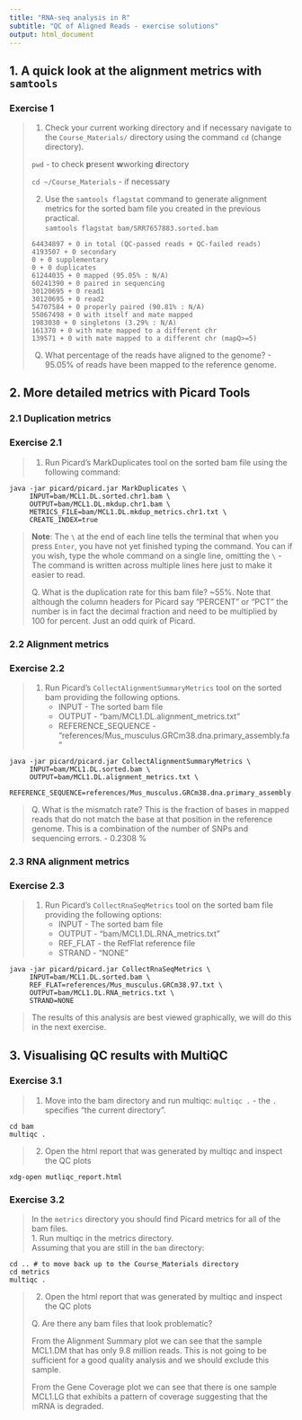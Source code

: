 ```yaml
---
title: "RNA-seq analysis in R"
subtitle: "QC of Aligned Reads - exercise solutions"
output: html_document
---
```


## 1. A quick look at the alignment metrics with `samtools`

### Exercise 1

> 1. Check your current working directory and if necessary navigate to 
>    the `Course_Materials/` directory using the command `cd` (change
>    directory).
>
> `pwd` - to check **p**resent **w**working **d**irectory
> 
> `cd ~/Course_Materials`  - if necessary
>
> 2. Use the `samtools flagstat` command to generate alignment metrics for
>    the sorted bam file you created in the previous practical.  
> ` samtools flagstat bam/SRR7657883.sorted.bam`
> ```
> 64434897 + 0 in total (QC-passed reads + QC-failed reads)
> 4193507 + 0 secondary
> 0 + 0 supplementary
> 0 + 0 duplicates
> 61244035 + 0 mapped (95.05% : N/A)
> 60241390 + 0 paired in sequencing
> 30120695 + 0 read1
> 30120695 + 0 read2
> 54707584 + 0 properly paired (90.81% : N/A)
> 55067498 + 0 with itself and mate mapped
> 1983030 + 0 singletons (3.29% : N/A)
> 161370 + 0 with mate mapped to a different chr
> 139571 + 0 with mate mapped to a different chr (mapQ>=5)
> ```
> Q) What percentage of the reads have aligned to the genome? - 95.05% of reads
> have been mapped to the reference genome.


## 2. More detailed metrics with Picard Tools

### 2.1 Duplication metrics

### Exercise 2.1

> 1. Run Picard's MarkDuplicates tool on the sorted bam file using the
>    following command:
```
java -jar picard/picard.jar MarkDuplicates \
     INPUT=bam/MCL1.DL.sorted.chr1.bam \
     OUTPUT=bam/MCL1.DL.mkdup.chr1.bam \
     METRICS_FILE=bam/MCL1.DL.mkdup_metrics.chr1.txt \
     CREATE_INDEX=true
```
> **Note**: The `\` at the end of each line tells the terminal that when you press 
> `Enter`, you have not yet finished typing the command. You can if you wish, type
> the whole command on a single line, omitting the `\` - The command is written across
> multiple lines here just to make it easier to read.
>
> Q. What is the duplication rate for this bam file? 
> ~55%. 
> Note that although the column headers for Picard say "PERCENT" or "PCT" the 
> number is in fact the decimal fraction and need to be multiplied by 100 for 
> percent. Just an odd quirk of Picard.

### 2.2 Alignment metrics

### Exercise 2.2

> 1. Run Picard's `CollectAlignmentSummaryMetrics` tool on the sorted bam 
>    providing the following options.
>     * INPUT - The sorted bam file
>     * OUTPUT - "bam/MCL1.DL.alignment_metrics.txt"
>     * REFERENCE_SEQUENCE - "references/Mus_musculus.GRCm38.dna.primary_assembly.fa"
```
java -jar picard/picard.jar CollectAlignmentSummaryMetrics \
     INPUT=bam/MCL1.DL.sorted.bam \
     OUTPUT=bam/MCL1.DL.alignment_metrics.txt \
     REFERENCE_SEQUENCE=references/Mus_musculus.GRCm38.dna.primary_assembly.fa
```
>
> Q. What is the mismatch rate? This is the fraction of bases in mapped reads
>    that do not match the base at that position in the reference genome. This
>    is a combination of the number of SNPs and sequencing errors.
> - 0.2308 %

### 2.3 RNA alignment metrics

### Exercise 2.3

> 1. Run Picard's `CollectRnaSeqMetrics` tool on the sorted bam file providing
>    the following options:
>       * INPUT - The sorted bam file
>       * OUTPUT - "bam/MCL1.DL.RNA_metrics.txt"
>       * REF_FLAT - the RefFlat reference file
>       * STRAND - "NONE"
```
java -jar picard/picard.jar CollectRnaSeqMetrics \
     INPUT=bam/MCL1.DL.sorted.bam \
     REF_FLAT=references/Mus_musculus.GRCm38.97.txt \
     OUTPUT=bam/MCL1.DL.RNA_metrics.txt \
     STRAND=NONE
```
>
> The results of this analysis are best viewed graphically, we will do this in
> the next exercise.

## 3. Visualising QC results with MultiQC

### Exercise 3.1

> 1. Move into the bam directory and run multiqc: `multiqc .` - the `.`
>    specifies "the current directory".
```
cd bam
multiqc .
```
> 2. Open the html report that was generated by multiqc and inspect the QC plots
```
xdg-open mutliqc_report.html
```


### Exercise 3.2

> In the `metrics` directory you should find Picard metrics for all of the bam
> files.  
> 1. Run multiqc in the metrics directory.  
> Assuming that you are still in the `bam` directory:
```
cd .. # to move back up to the Course_Materials directory
cd metrics
multiqc .
```
> 2. Open the html report that was generated by multiqc and inspect the QC plots 
>
> Q. Are there any bam files that look problematic?
>
> From the Alignment Summary plot we can see that the sample MCL1.DM that has
> only 9.8 million reads. This is not going to be sufficient for a good quality
> analysis and we should exclude this sample.
>
> From the Gene Coverage plot we can see that there is one sample MCL1.LG that 
> exhibits a pattern of coverage suggesting that the mRNA is degraded. 
